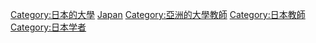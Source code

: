 [[Category:日本的大學|Category:日本的大學]]
[[Category:各國大學教師|Japan]]
[[Category:亞洲的大學教師|Category:亞洲的大學教師]]
[[Category:日本教師|Category:日本教師]]
[[Category:日本学者|Category:日本学者]]